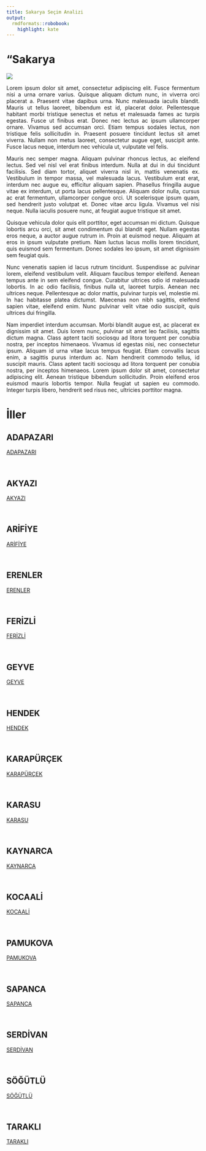 ```yaml
---
title: Sakarya Seçim Analizi
output:
  rmdformats::robobook:
    highlight: kate
---
```

# "Sakarya

<img src="https://ontheworldmap.com/turkey/map-of-turkey.jpg" >

::: {style="text-align: justify;"}
Lorem ipsum dolor sit amet, consectetur adipiscing elit. Fusce fermentum nisi a urna ornare varius. Quisque aliquam dictum nunc, in viverra orci placerat a. Praesent vitae dapibus urna. Nunc malesuada iaculis blandit. Mauris ut tellus laoreet, bibendum est id, placerat dolor. Pellentesque habitant morbi tristique senectus et netus et malesuada fames ac turpis egestas. Fusce ut finibus erat. Donec nec lectus ac ipsum ullamcorper ornare. Vivamus sed accumsan orci. Etiam tempus sodales lectus, non tristique felis sollicitudin in. Praesent posuere tincidunt lectus sit amet viverra. Nullam non metus laoreet, consectetur augue eget, suscipit ante. Fusce lacus neque, interdum nec vehicula ut, vulputate vel felis.
:::


::: {style="text-align: justify;"}
Mauris nec semper magna. Aliquam pulvinar rhoncus lectus, ac eleifend lectus. Sed vel nisl vel erat finibus interdum. Nulla at dui in dui tincidunt facilisis. Sed diam tortor, aliquet viverra nisl in, mattis venenatis ex. Vestibulum in tempor massa, vel malesuada lacus. Vestibulum erat erat, interdum nec augue eu, efficitur aliquam sapien. Phasellus fringilla augue vitae ex interdum, ut porta lacus pellentesque. Aliquam dolor nulla, cursus ac erat fermentum, ullamcorper congue orci. Ut scelerisque ipsum quam, sed hendrerit justo volutpat et. Donec vitae arcu ligula. Vivamus vel nisi neque. Nulla iaculis posuere nunc, at feugiat augue tristique sit amet.
:::


::: {style="text-align: justify;"}
Quisque vehicula dolor quis elit porttitor, eget accumsan mi dictum. Quisque lobortis arcu orci, sit amet condimentum dui blandit eget. Nullam egestas eros neque, a auctor augue rutrum in. Proin at euismod neque. Aliquam at eros in ipsum vulputate pretium. Nam luctus lacus mollis lorem tincidunt, quis euismod sem fermentum. Donec sodales leo ipsum, sit amet dignissim sem feugiat quis.
:::


::: {style="text-align: justify;"}
Nunc venenatis sapien id lacus rutrum tincidunt. Suspendisse ac pulvinar lorem, eleifend vestibulum velit. Aliquam faucibus tempor eleifend. Aenean tempus ante in sem eleifend congue. Curabitur ultrices odio id malesuada lobortis. In ac odio facilisis, finibus nulla ut, laoreet turpis. Aenean nec ultrices neque. Pellentesque ac dolor mattis, pulvinar turpis vel, molestie mi. In hac habitasse platea dictumst. Maecenas non nibh sagittis, eleifend sapien vitae, eleifend enim. Nunc pulvinar velit vitae odio suscipit, quis ultrices dui fringilla.
:::


::: {style="text-align: justify;"}
Nam imperdiet interdum accumsan. Morbi blandit augue est, ac placerat ex dignissim sit amet. Duis lorem nunc, pulvinar sit amet leo facilisis, sagittis dictum magna. Class aptent taciti sociosqu ad litora torquent per conubia nostra, per inceptos himenaeos. Vivamus id egestas nisi, nec consectetur ipsum. Aliquam id urna vitae lacus tempus feugiat. Etiam convallis lacus enim, a sagittis purus interdum ac. Nam hendrerit commodo tellus, id suscipit mauris. Class aptent taciti sociosqu ad litora torquent per conubia nostra, per inceptos himenaeos. Lorem ipsum dolor sit amet, consectetur adipiscing elit. Aenean tristique bibendum sollicitudin. Proin eleifend eros euismod mauris lobortis tempor. Nulla feugiat ut sapien eu commodo. Integer turpis libero, hendrerit sed risus nec, ultricies porttitor magna. 
:::

# İller


## ADAPAZARI

 <a href="ADAPAZARI">ADAPAZARI</a> 

<br>


## AKYAZI

 <a href="AKYAZI">AKYAZI</a> 

<br>


## ARİFİYE

 <a href="ARİFİYE">ARİFİYE</a> 

<br>


## ERENLER

 <a href="ERENLER">ERENLER</a> 

<br>


## FERİZLİ

 <a href="FERİZLİ">FERİZLİ</a> 

<br>


## GEYVE

 <a href="GEYVE">GEYVE</a> 

<br>


## HENDEK

 <a href="HENDEK">HENDEK</a> 

<br>


## KARAPÜRÇEK

 <a href="KARAPÜRÇEK">KARAPÜRÇEK</a> 

<br>


## KARASU

 <a href="KARASU">KARASU</a> 

<br>


## KAYNARCA

 <a href="KAYNARCA">KAYNARCA</a> 

<br>


## KOCAALİ

 <a href="KOCAALİ">KOCAALİ</a> 

<br>


## PAMUKOVA

 <a href="PAMUKOVA">PAMUKOVA</a> 

<br>


## SAPANCA

 <a href="SAPANCA">SAPANCA</a> 

<br>


## SERDİVAN

 <a href="SERDİVAN">SERDİVAN</a> 

<br>


## SÖĞÜTLÜ

 <a href="SÖĞÜTLÜ">SÖĞÜTLÜ</a> 

<br>


## TARAKLI

 <a href="TARAKLI">TARAKLI</a> 

<br>
